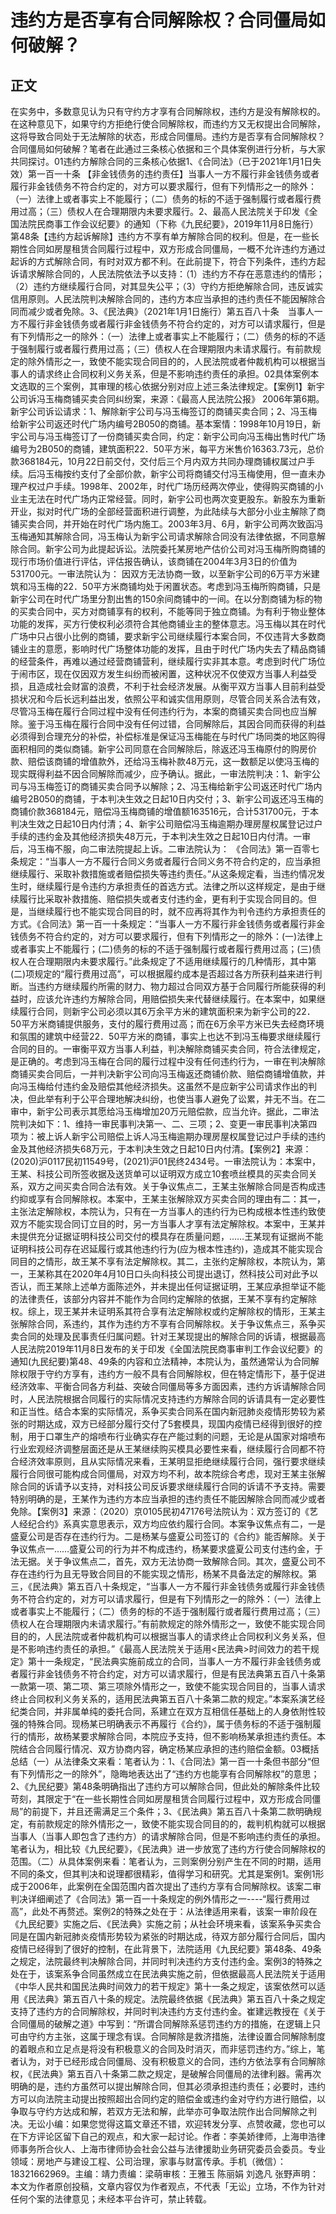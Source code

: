 # 违约方是否享有合同解除权？合同僵局如何破解？
## 正文
在实务中，多数意见认为只有守约方才享有合同解除权，违约方是没有解除权的。在这种意见下，如果守约方拒绝行使合同解除权，而违约方又无权提出合同解除，这将导致合同处于无法解除的状态，形成合同僵局。违约方是否享有合同解除权？合同僵局如何破解？笔者在此通过三条核心依据和三个具体案例进行分析，与大家共同探讨。01违约方解除合同的三条核心依据1、《合同法》（已于2021年1月1日失效）第一百一十条 【非金钱债务的违约责任】当事人一方不履行非金钱债务或者履行非金钱债务不符合约定的，对方可以要求履行，但有下列情形之一的除外：（一）法律上或者事实上不能履行；（二）债务的标的不适于强制履行或者履行费用过高；（三）债权人在合理期限内未要求履行。2、最高人民法院关于印发《全国法院民商事工作会议纪要》的通知（下称《九民纪要》，2019年11月8日施行）第48条【违约方起诉解除】违约方不享有单方解除合同的权利。但是，在一些长期性合同如房屋租赁合同履行过程中，双方形成合同僵局，一概不允许违约方通过起诉的方式解除合同，有时对双方都不利。在此前提下，符合下列条件，违约方起诉请求解除合同的，人民法院依法予以支持：（1）违约方不存在恶意违约的情形；（2）违约方继续履行合同，对其显失公平；（3）守约方拒绝解除合同，违反诚实信用原则。人民法院判决解除合同的，违约方本应当承担的违约责任不能因解除合同而减少或者免除。3、《民法典》（2021年1月1日施行）第五百八十条　当事人一方不履行非金钱债务或者履行非金钱债务不符合约定的，对方可以请求履行，但是有下列情形之一的除外：（一）法律上或者事实上不能履行；（二）债务的标的不适于强制履行或者履行费用过高；（三）债权人在合理期限内未请求履行。有前款规定的除外情形之一，致使不能实现合同目的的，人民法院或者仲裁机构可以根据当事人的请求终止合同权利义务关系，但是不影响违约责任的承担。02具体案例本文选取的三个案例，其审理的核心依据分别对应上述三条法律规定。【案例1】新宇公司诉冯玉梅商铺买卖合同纠纷案，来源：《最高人民法院公报》 2006年第6期。 新宇公司诉讼请求：1、解除新宇公司与冯玉梅签订的商铺买卖合同；2、冯玉梅给新宇公司返还时代广场内编号2B050的商铺。基本案情：1998年10月19日，新宇公司与冯玉梅签订了一份商铺买卖合同，约定：新宇公司向冯玉梅出售时代广场编号为2B050的商铺，建筑面积22．50平方米，每平方米售价16363.73元，总价款368184元，10月22日前交付，交付后三个月内双方共同办理商铺权属过户手续。后冯玉梅按约支付了全部价款，新宇公司将商铺交付冯玉梅使用，但一直未办理产权过户手续。1998年、2002年，时代广场历经两次停业，使得购买商铺的小业主无法在时代广场内正常经营。同时，新宇公司也两次变更股东。新股东为重新开业，拟对时代广场的全部经营面积进行调整，为此陆续与大部分小业主解除了商铺买卖合同，并开始在时代广场内施工。2003年3月、6月，新宇公司两次致函冯玉梅通知其解除合同，冯玉梅认为新宇公司请求解除合同没有法律依据，不同意解除合同。新宇公司为此提起诉讼。法院委托某房地产估价公司对冯玉梅所购商铺的现行市场价值进行评估，评估报告确认，该商铺在2004年3月3日的价值为531700元。一审法院认为： 因双方无法协商一致，以至新宇公司的6万平方米建筑和冯玉梅的22．50平方米商铺均处于闲置状态。考虑到冯玉梅所购商铺，只是新宇公司在时代广场里分割出售的150余间商铺中的一间。在以分割商铺为标的物的买卖合同中，买方对商铺享有的权利，不能等同于独立商铺。为有利于物业整体功能的发挥，买方行使权利必须符合其他商铺业主的整体意志。冯玉梅以其在时代广场中只占很小比例的商铺，要求新宇公司继续履行本案合同，不仅违背大多数商铺业主的意愿，影响时代广场整体功能的发挥，且由于时代广场内失去了精品商铺的经营条件，再难以通过经营商铺营利，继续履行实非其本意。考虑到时代广场位于闹市区，现在仅因双方发生纠纷而被闲置，这种状况不仅使双方当事人利益受损，且造成社会财富的浪费，不利于社会经济发展。从衡平双方当事人目前利益受损状况和今后长远利益出发，依照公平和诚实信用原则，尽管合同关系合法有效，尽管冯玉梅在履行合同过程中没有任何违约行为，本案的商铺买卖合同也应当解除。鉴于冯玉梅在履行合同中没有任何过错，合同解除后，其因合同而获得的利益必须得到合理充分的补偿，补偿标准是保证冯玉梅能在与时代广场同类的地区购得面积相同的类似商铺。新宇公司同意在合同解除后，除返还冯玉梅原付的购房价款、赔偿该商铺的增值款外，还给冯玉梅补款48万元，这一数额足以使冯玉梅的现实既得利益不因合同解除而减少，应予确认。据此，一审法院判决：1、新宇公司与冯玉梅签订的商铺买卖合同予以解除；2、冯玉梅给新宇公司返还时代广场内编号2B050的商铺，于本判决生效之日起10日内交付；3、新宇公司返还冯玉梅的商铺价款368184元，赔偿冯玉梅商铺的增值额163516元，合计531700元，于本判决生效之日起10日内付清；4、新宇公司赔偿冯玉梅逾期办理房屋权属登记过户手续的违约金及其他经济损失48万元，于本判决生效之日起10日内付清。一审后，冯玉梅不服，向二审法院提起上诉。二审法院认为： 《合同法》第一百零七条规定：“当事人一方不履行合同义务或者履行合同义务不符合约定的，应当承担继续履行、采取补救措施或者赔偿损失等违约责任。”从这条规定看，当违约情况发生时，继续履行是令违约方承担责任的首选方式。法律之所以这样规定，是由于继续履行比采取补救措施、赔偿损失或者支付违约金，更有利于实现合同目的。但是，当继续履行也不能实现合同目的时，就不应再将其作为判令违约方承担责任的方式。《合同法》第一百一十条规定：“当事人一方不履行非金钱债务或者履行非金钱债务不符合约定的，对方可以要求履行，但有下列情形之一的除外：(一)法律上或者事实上不能履行；(二)债务的标的不适于强制履行或者履行费用过高；(三)债权人在合理期限内未要求履行。”此条规定了不适用继续履行的几种情形，其中第(二)项规定的“履行费用过高”，可以根据履约成本是否超过各方所获利益来进行判断。当违约方继续履约所需的财力、物力超过合同双方基于合同履行所能获得的利益时，应该允许违约方解除合同，用赔偿损失来代替继续履行。在本案中，如果继续履行合同，则新宇公司必须以其6万余平方米的建筑面积来为新宇公司的22．50平方米商铺提供服务，支付的履行费用过高；而在6万余平方米已失去经商环境和氛围的建筑中经营22．50平方米的商铺，事实上也达不到冯玉梅要求继续履行合同的目的。一审衡平双方当事人利益，判决解除商铺买卖合同，符合法律规定，是正确的。考虑到冯玉梅在合同的履行过程中没有任何违约行为，一审在判决解除商铺买卖合同后，一并判决新宇公司向冯玉梅返还商铺价款、赔偿商铺增值款，并向冯玉梅给付违约金及赔偿其他经济损失。这虽然不是应新宇公司请求作出的判决，但此举有利于公平合理地解决纠纷，也使当事人避免了讼累，并无不当。在二审中，新宇公司表示其愿给冯玉梅增加20万元赔偿款，应当允许。据此，二审法院判决如下：1、维持一审民事判决第一、二、三项；2、变更一审民事判决第四项为：被上诉人新宇公司赔偿上诉人冯玉梅逾期办理房屋权属登记过户手续的违约金及其他经济损失68万元，于本判决生效之日起10日内付清。【案例2】来源：(2020)沪0117民初11549号，(2021)沪01民终2434号。一审法院认为：本案中，王某、科技公司所签收据及送货单可以证明双方成立10套喷丝模具的买卖合同关系，双方之间买卖合同合法有效。关于争议焦点二，王某主张解除合同是否构成违约抑或享有合同解除权。本案中，王某主张解除双方买卖合同的理由有二：其一，主张法定解除权，本院认为，只有在一方当事人的违约行为已构成根本性违约致使双方不能实现合同订立目的时，另一方当事人才享有法定解除权。本案中，王某并未提供充分证据证明科技公司交付的模具存在质量问题，……王某现有证据尚不能证明科技公司存在迟延履行或其他违约行为(应为根本性违约)，造成其不能实现合同目的之情形，故王某不享有法定解除权。其二，主张约定解除权，本院认为，第一，王某称其在2020年4月10日口头向科技公司提出退订，然科技公司对此予以否认，而王某除上述单方面陈述外，并未提出任何证据证明，王某应承担举证不能的法律责任，该部分内容并不能作为合同约定解除的依据，王某不享有约定解除权。综上，现王某并未证明系其符合享有法定解除权或约定解除权的情形，王某主张解除合同，系违约，其作为违约方不享有合同解除权。关于争议焦点三，系争买卖合同的处理及民事责任归属问题。针对王某现提出的解除合同的诉请，根据最高人民法院2019年11月8日发布的关于印发《全国法院民商事审判工作会议纪要》的通知(九民纪要)第48、49条的内容和立法精神，本院认为，虽然通常认为合同解除权限于守约方享有，违约方一般不具有合同解除权，但在特定情形下，基于促进经济效率、平衡合同各方利益、突破合同僵局等多方面因素，违约方诉请解除合同时，人民法院根据合同履行的实际情况支持违约方解除合同的诉请具有一定必要性和正当性。结合本案的实际情况，系争买卖合同系在国内新冠肺炎疫情形势较为紧张的时期达成，双方已经部分履行交付了5套模具，现国内疫情已经得到很好的控制，用于口罩生产的熔喷布行业确实存在产能过剩的问题，无论是从国家对熔喷布行业宏观经济调整层面还是从王某继续购买模具必要性来看，继续履行合同都不符合经济效率原则，且从实际情况来看，王某明显拒绝继续履行合同，强行要求继续履行合同很可能构成合同僵局，对双方均不利，故本院综合考虑，现对王某主张解除合同的诉请予以支持，对科技公司反诉要求继续履行合同的诉请不予支持。需要特别明确的是，王某作为违约方本应当承担的违约责任不能因解除合同而减少或者免除。【案例3】来源：（2020）京0105民初47176号法院认为：双方签订的《艺人经纪合约》系真实意思表示，双方均应依约履行合同。本案争议焦点有二，一是盛夏公司是否存在违约行为。二是杨某与盛夏公司签订的《合约》能否解除。关于争议焦点一……盛夏公司的行为并不构成违约，杨某要求盛夏公司支付违约金，于法无据。关于争议焦点二，首先，双方无法协商一致解除合同。其次，盛夏公司不存在违约行为且无导致合同目的不能实现之情形，杨某不具备法定的解除权。第三，《民法典》第五百八十条规定，“当事人一方不履行非金钱债务或履行非金钱债务不符合约定的，对方可以请求履行，但是有下列情形之一的除外：（一）法律上或者事实上不能履行；（二）债务的标的不适于强制履行或者履行费用过高；（三）债权人在合理期限内未请求履行。”有前款规定的除外情形之一，致使不能实现合同目的的，人民法院或者仲裁机构可以根据当事人的请求终止合同权利义务关系，但是不影响违约责任的承担。”《最高人民法院关于适用<民法典>时间效力的若干规定》第十一条规定，“民法典实施前成立的合同，当事人一方不履行非金钱债务或者履行非金钱债务不符合约定，对方可以请求履行，但是有民法典第五百八十条第一款第一项、第二项、第三项除外情形之一，致使不能实现合同目的，当事人请求终止合同权利义务关系的，适用民法典第五百八十条第二款的规定。”本案系演艺经纪类合同，并非属单纯的委托合同，系建立在双方互相信任基础上的人身依附性较强的特殊合同。现杨某已明确表示不再履行《合约》，属于债务标的不适于强制履行的情形，故杨某要求解除合同，本院应予支持，但不影响杨某承担违约责任。本院结合合同履行情况、双方协商内容，确定杨某应承担的违约赔偿金额。03概括总结（一）从法律条文来看：笔者认为：1、《合同法》第一百一十条但书部分“但有下列情形之一的除外”，隐晦地表达出了“违约方也能享有合同解除权”的意思；2、《九民纪要》第48条明确指出了违约方可以解除合同，但此处的解除条件比较苛刻，其限定于“在一些长期性合同如房屋租赁合同履行过程中，双方形成合同僵局”的前提下，并且还需满足三个条件；3、《民法典》第五百八十条第二款明确规定，有前款规定的除外情形之一，致使不能实现合同目的的，裁判机构就可以根据当事人（当事人即包含了违约方）的请求解除合同，但是不影响违约责任的承担。笔者认为，相比较《九民纪要》，《民法典》进一步放宽了违约方行使合同解除权的范围。（二）从具体案例来看：笔者认为，三则案例分别产生在不同的时期，适用不同的条文，但其判决和说理都很精彩，值得学习和研究。尤其是案例1。案例1形成于2006年，此案例在全国范围内首次提出了违约方享有合同解除权。该案二审判决详细阐述了《合同法》第一百一十条规定的例外情形之一----“履行费用过高”，此处不再赘述。案例2的特殊之处在于：从法律适用来看，该案一审阶段在《九民纪要》实施之后、《民法典》实施之前；从社会环境来看，该案系争买卖合同是在国内新冠肺炎疫情形势较为紧张的时期达成，待双方部分履行合同后，国内疫情已经得到了很好的控制，在此背景下，法院适用《九民纪要》第48条、49条之规定，法院最终判决解除合同，并同时判决违约方支付违约金。案例3的特殊之处在于，该案系争合同虽然成立在民法典实施之前，但依据最高人民法院关于适用《中华人民共和国民法典时间效力的若干规定》第十一条之规定，该案依然可以适用《民法典》第五百八十条的规定。法院最终依据《民法典》第五百八十条之规定支持了违约方的合同解除权，并同时判决违约方支付违约金。崔建远教授在《关于合同僵局的破解之道》中写到：“所谓合同解除系惩罚违约方的措施，在逻辑上只可由守约方主张，这属于理念有误。合同解除是救济措施，法律设置合同解除制度的着眼点和立足点是将没有积极意义的合同及时消灭，而非惩罚违约方。”综上，笔者认为，对于已经形成合同僵局、没有积极意义的合同，违约方依法享有合同解除权，《民法典》第五百八十条第二款之规定，是破解合同僵局的法律利器。需再次明确的是，违约方虽然可以提出解除合同，但其必须承担违约责任；必要时，违约方可以向法院主动提出按照超出合同约定的赔偿金或违约金对守约方进行赔偿，以争取与守约方达成和解，若双方无法和解，此举亦可争取法院作出合同解除之判决。无讼小编：如果您觉得这篇文章还不错，欢迎转发分享、点赞收藏，您也可以在下方评论区留下自己的观点，和大家一起讨论。作者：李美娇律师，上海申浩律师事务所合伙人、上海市律师协会社会公益与法律援助业务研究委员会委员。专业领域：房地产与建设工程、公司治理，家事与财富传承。手机（微信）：18321662969。主编：靖力责编：梁萌审核：王雅玉 陈丽娟 刘逸凡 张野声明：本文为作者原创投稿，文章内容仅为作者观点，不代表「无讼」立场，不作为针对任何个案的法律意见；未经本平台许可，禁止转载。